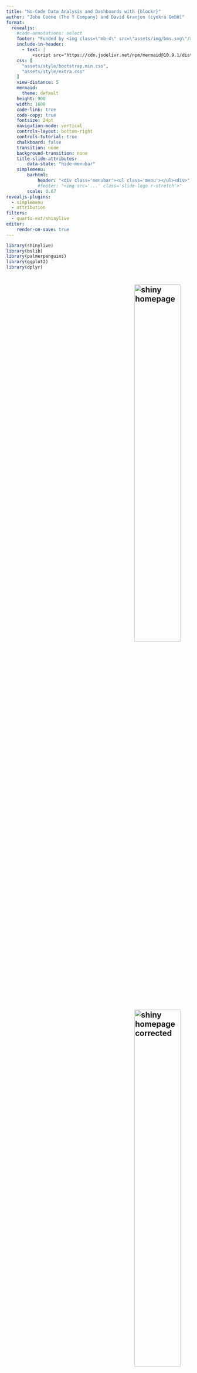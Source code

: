 ```yaml
---
title: "No-Code Data Analysis and Dashboards with {blockr}"
author: "John Coene (The Y Company) and David Granjon (cynkra GmbH)"
format: 
  revealjs:
    #code-annotations: select
    footer: "Funded by <img class=\"mb-4\" src=\"assets/img/bms.svg\"/>"
    include-in-header:
      - text: |
          <script src="https://cdn.jsdelivr.net/npm/mermaid@10.9.1/dist/mermaid.min.js"></script>
    css: [
      "assets/style/bootstrap.min.css",
      "assets/style/extra.css"
    ]
    view-distance: 5
    mermaid:
      theme: default
    height: 900
    width: 1600
    code-link: true
    code-copy: true
    fontsize: 24pt
    navigation-mode: vertical
    controls-layout: bottom-right
    controls-tutorial: true
    chalkboard: false
    transition: none
    background-transition: none
    title-slide-attributes:
        data-state: "hide-menubar"
    simplemenu:
        barhtml:
            header: "<div class='menubar'><ul class='menu'></ul><div>"
            #footer: "<img src='...' class='slide-logo r-stretch'>"
        scale: 0.67
revealjs-plugins:
  - simplemenu
  - attribution
filters:
  - quarto-ext/shinylive
editor:
    render-on-save: true
---
```


```r
library(shinylive)
library(bslib)
library(palmerpenguins)
library(ggplot2)
library(dplyr)
```

# {background-image="assets/img/bechamel-sauce.jpg" background-size="cover" data-stack-name="Intro"}

<!--
Imagine if we could build an interactive datapipeline like we would prepare a meal 😳
--->


## ![shiny homepage](assets/img/easy-browser.png){.center width=50% style="margin-left: 350px;"}

## ![shiny homepage corrected](assets/img/notsoeasy-browser.png){.center width=50% style="margin-left: 350px;"}

## Developing enterprise-grade dashboards isn't easy {background-image="assets/img/undraw_lost_re_xqjt.svg" background-size="40%" style="font-size: 1.5em"}

<!-- 
- Do you know how to prepare a meal without the right recipe?
- Do you have the right ingredients?
-->



## 💡 Introducing {blockr} {style="font-size: 1.5em"}

::::{.columns}

:::{.column}
![](assets/img/undraw_empty_cart_co35.svg){width=75%}
:::

:::{.column}

:::{.incremental}
- __Supermarket__ for data analysis with R.
- __No-Code__ Dashboard builder, "Shiny's WordPress" ...
- ... __Extendable__ by developers.
- Reproducible code.
:::

:::

::::


# blockr 101 {data-stack-name="blockr 101" background-image="assets/img/undraw_cooking_p7m1.svg" background-size="40%" style="margin-top: -350px; font-size: 1.5em"}

## Palmer penguins plot {style="font-size: 1.5em"}

. . . 

What penguin specie has the largest flipper?

<!-- Histogram showing `flipper length` as function of `body mass` by `species` only for `female` penguins.

-->

. . .

```r
#| echo: true
#| code-line-numbers: "1|2|3-8|9-15|"
#| output-location: column-fragment
penguins |>
  filter(sex == "female") |>
  ggplot(
    aes(
      x = body_mass_g, 
      y = flipper_length_mm
    )
  ) +
  geom_point(
    aes(
      color = species, 
      shape = species
    ), 
    size = 2
  )
```

## The stack: a data analysis recipe {style="font-size: 1.5em"}

::::{.columns}

:::{.column}
```mermaid
%%| mermaid-format: svg
flowchart TD
  subgraph stack1[Stack]
    direction TB
    subgraph input_block[Block 1]
      input(Data: dataset, browser, ...)
    end
    subgraph transform_block[Block 2]
      transform(Transform block: filter, select ...)
    end
    subgraph output_block[Block 3]
      output(Result/transform: plot, filter, ...)
    end
    input_block --> |data| transform_block --> |data| output_block
  end
```
:::

:::{.column}
Collection of instructions, __blocks__, from __data import__ to __wrangling/visualization__.
:::

::::

## {background-video="assets/movies/palmer-penguins-blockr-demo.mov" background-size="contain"}


## How much code would it take with Shiny? {style="font-size: 1.5em"}

. . .

::: {style="font-size: 40%;" id="code-with-shiny"}
```r
library(shiny)
library(bslib)
library(ggplot2)
library(palmerpenguins)

shinyApp(
  ui = page_fluid(
    layout_sidebar(
      sidebar = sidebar(
        radioButtons("sex", "Sex", unique(penguins$sex), "female"),
        selectInput(
          "xvar", 
          "X var", 
          colnames(dplyr::select(penguins, where(is.numeric))),
          "body_mass_g"
        ),
        selectInput(
          "yvar",
          "Y var",
          colnames(dplyr::select(penguins, where(is.numeric))),
          "flipper_length_mm"
        ),
        selectInput(
          "color",
          "Color and shape",
          colnames(dplyr::select(penguins, where(is.factor))),
          "species"
        )
      ),
      plotOutput("plot")
    )
  ),
  server = function(input, output, session) {
    output$plot <- renderPlot({
      penguins |>
        filter(sex == !!input$sex) |>
        ggplot(aes(x = !!input$xvar, y = !!input$yvar)) +
        geom_point(aes(color = !!input$color, shape = !!input$color), size = 2)
    })
  }
)
```
:::

## It's much easier with blockr {style="font-size: 1.5em"}

. . .

```r
library(blockr)
new_stack( # <1>
  data_block = new_dataset_block("penguins", "palmerpenguins"), # <2>
  filter_block = new_filter_block("sex", "female"), #<2>
  plot_block = new_ggplot_block("body_mass_g", "flipper_length_mm"), # <3>
  layer_block = new_geompoint_block("species", "species") # <4>
)
serve_stack(stack) # <5>
```

1. Create the stack.
2. Import data.
3. Create the plot.
4. Add it a layer.
5. Serve a Shiny app.

## Connecting stacks: towards a dinner party {background-image="assets/img/undraw_special_event.svg" background-size="40%" style="font-size: 1.5em"}


## The workspace {style="font-size: 1.5em"}

::::{.columns}

:::{.column width=60%}
```mermaid
%%| mermaid-format: svg
flowchart TD
  subgraph s1[Stack 1]
    direction TB
    input_s1(Data)
    transform_s1(Transform)
    input_s1 --> |data| transform_s1
  end
  transform_s1 --> |data| input_s2
  subgraph s2[Stack 2]
    direction TB
    input_s2(Data)
    transform_s2(Transform)
    output_s2(Visualize)
    input_s2 --> |data| transform_s2 --> |data| output_s2
  end
```
:::

:::{.column width=40%}
Collection of __recipes__ (stacks) to build a __dashboard__.

:::

::::


## {background-video="assets/movies/palmer-penguins-workspace-demo.mov" background-size="contain"}

## How do I create a workspace? {style="font-size: 1.5em"}

```r
library(blockr)
# Creates an empty workspace
set_workspace( # <1>
  stack_1 = new_stack() # <2>
  stack_2 = new_stack()
)
serve_workspace() # <3>
```

1. Initialise.
2. Optional: add stacks.
3. Serve Shiny app.


## How far can I go with blockr? {background-image="assets/img/undraw_add_post_re_174w.svg" background-size="90%" style="margin-left: 450px; margin-top: 700px; font-size: 1.5em"}



# Create your own blocks </br> supermarket {data-stack-name="Extend" background-image="assets/img/undraw_empty_cart_co35.svg" background-size="60%" style="margin-top: -300px; font-size: 1.5em"}

## Today's mission {style="font-size: 1.5em"}

Create a new __lm()__ block: 

`lm(bill_length_mm ~ flipper_length_mm, data = penguins)`

## Create new blocks: lm block 1/4 {auto-animate=true style="font-size: 1.5em"}

::: {style="font-size: 1em"}
```r
new_lm_block <- function(y = character(), predictor = character(), ...) { # <1>

}
```

1. Create the `constructor`.

:::

## Create new blocks: lm block 2/4 {auto-animate=true style="font-size: 1.5em"}

::: {style="font-size: 1em"}
```r
#| code-line-numbers: "3|5-8|11"
new_lm_block <- function(y = character(), predictor = character(), ...) { # <1>

  all_cols <- function(data) colnames(data) # <2>

  fields <- list(# <3>
    y = new_select_field(y, all_cols, type = "name"), # <3>
    predictor = new_select_field(predictor, all_cols, type = "name") # <3>
  ) # <3>

  new_block(
    fields = fields, # <3>

  )
}
```
2. Construct columns dynamically.
3. Add field(s): __y__ and __predictor__ columns (`type` allows to pass in cols as name instead of strings.)

:::


## Create new blocks: lm block 3/4 {auto-animate=true style="font-size: 1.5em"}


::: {style="font-size: 1em"}
```r
#| code-line-numbers: "12-15"
new_lm_block <- function(y = character(), predictor = character(), ...) {

  all_cols <- function(data) colnames(data)

  fields <- list(
    y = new_select_field(y, all_cols, type = "name"),
    predictor = new_select_field(predictor, all_cols, type = "name")
  )

  new_block(
    fields = fields,
    expr = quote({ # <4>
      model <- lm(data = data, formula = .(y) ~ .(predictor)) # <4>
      broom::tidy(model) # <4>
    }), # <4>

  )
}
```
4. Provide expression: use `quote` and pass field name with `.(field_name)`. ^[Needed by `bquote` for partial substitution.]

:::


## Create new blocks: lm block 4/4 {auto-animate=true style="font-size: 1.5em"}
:::{style="font-size: 1em"}
```r
#| code-line-numbers: "17"
new_lm_block <- function(y = character(), predictor = character(), ...) {

  all_cols <- function(data) colnames(data)

  fields <- list(
    y = new_select_field(y, all_cols, type = "name"),
    predictor = new_select_field(predictor, all_cols, type = "name")
  )

  new_block(
    fields = fields,
    expr = quote({
      model <- lm(data = data, formula = .(y) ~ .(predictor))
      broom::tidy(model)
    }),
    ...,
    class = c("lm_block", "transform_block")
  )
}
```
5. Give it the correct classes: `transform_block` + a custom class.

:::

## Testing our new block {style="font-size: 1.5em"}

```shinylive-r
#| standalone: true
#| components: [viewer]
#| viewerHeight: 550
## file: app.R
webr::install("blockr", repos = c("https://blockr-org.github.io/webr-repos", "https://repo.r-wasm.org"))
library(blockr)
library(palmerpenguins)

new_lm_block <- function(y = character(), predictor = character(), ...) {

  all_cols <- function(data) colnames(data)

  fields <- list(
    y = new_select_field(y, all_cols, type = "name"),
    predictor = new_select_field(predictor, all_cols, type = "name")
  )

  new_block(
    fields = fields,
    expr = quote({
      model <- lm(data = data, formula = .(y) ~ .(predictor))
      broom::tidy(model)
    }),
    ...,
    class = c("lm_block", "transform_block")
  )
}

stack <- new_stack(
  data_block = new_dataset_block("penguins", "palmerpenguins"), 
  lm_block = new_lm_block("bill_length_mm", "body_mass_g")
)
serve_stack(stack)
```

## How do we make custom blocks available to users? {style="font-size: 1.5em" background-image="assets/img/undraw_shopping_app_flsj.svg" background-size="40%"}

## The registry: the blocks supermarket {data-stack-name="Registry" style="font-size: 1.5em"}

::::{.columns}

:::{.column width=70%}
```mermaid
%%| mermaid-format: svg
flowchart LR
  subgraph blockr_ggplot2[blockr.ggplot2]
    new_block1[New block]
    new_block2[New block]
  end
  subgraph blockr_echarts4r[blockr.echarts4r]
    new_block3[New block]
    new_block4[New block]
  end
  blockr_ggplot2 --> |register| registry
  blockr_echarts4r --> |register| registry
  subgraph registry[Registry]
    subgraph select_reg[Select block]
      reg_name[Name: select block]
      reg_descr[Description: select columns in a table]
      reg_classes[Classes: select_block, tranform_block]
      reg_input[Input: data.frame]
      reg_output[Output: data.frame]
      reg_package[Package: blockr]
    end
    subgraph filter_reg[Filter block]
    end
    filter_reg --x |unregister| trash["fa:fa-trash"]
  end
```
:::

:::{.column width=30%}
- __Information__ about blocks. 
- __Shared__ between block packages.
:::

::::


## Filling the supermarket with block {style="font-size: 1.5em"}

```r
register_lm_block <- function(pkg) {
  register_block(
    constructor = new_lm_block,
    name = "lm block",
    description = "Create a linear model block",
    classes = c("lm_block", "transform_block"),
    input = "data.frame",
    output = "data.frame",
    package = pkg
  )
}

# Put in zzz.R
.onLoad <- function(libname, pkgname) {
  register_lm_block(pkgname)
  invisible(NULL)
}
```


## Customize blockr {style="font-size: 1.5em"}

:::{incremental}
- S3 programing: allows to customize behavior depending on object class
:::

```mermaid
%%| mermaid-format: svg
classDiagram
  class block
  block : +name
  block : +expr
  block : +result
  block : +layout
  block : +class
  block : +initialize_block(block)
  block : +is_initialized(block)
  block : +generate_code(block)
  block : +evaluate_block(block, ...)
  block : +generate_server(block, ...)
  block : +update_fields(block, ...)
```

# We need you! {data-stack-name="Conclusion" background-image="assets/img/undraw_co_workers_re_1i6i.svg" background-size="50%" style="font-size: 1.5em; margin-top: -350px"}

## Getting started {style="font-size: 1.5em"}

. . .

1. Install

```r
pak::pak("blockr-org/blockr")

library(blockr)
serve_stack(new_stack())
```

. . .

2. Read the doc at [https://blockr-org.github.io/blockr/index.html](https://blockr-org.github.io/blockr/index.html).

. . . 

3. Enjoy!

## Use blocks and build dashboards {style="font-size: 1.5em"}

::::{.columns}

:::{.column}
![](assets/img/undraw_data_trends_re_2cdy.svg){width="100%"}
:::

:::{.column}
__Share__ dashboards with your teams to __speed up__ data analysis
:::

::::


## Create blocks to help your data scientists {style="font-size: 1.5em"}

::::{.columns}

:::{.column}
![](assets/img/undraw_building_blocks_re_5ahy.svg){width="80%"}
:::

:::{.column}
You're an __advanced__ R developer, you can __extend__ blockr!
:::

::::


## Our team {style="font-size: 1.5em"}

```r
library(shiny)
library(bslib)

tags$div(
  class = "row row-cols-1 row-cols-md-3 g-4",
  tags$div(
    class = "col",
    tags$div(
      class = "card h-100",
      #tags$img(
      #  src = "assets/img/bms.svg",
      #  class = "card-img-top m-auto",
      #  alt = "..."
      #),
      tags$div(
        class = "card-body",
        tags$h5(
          class = "card-title",
          "Karma Tarap"
        ),
        tags$img(
          src = "assets/img/bms.svg",
          alt = "..."
        )
      ),
      tags$div(
        class = "card-footer",
        tags$small(
          class = "text-body-secondary",
          a(href = "https://www.bms.com/", "https://www.bms.com/")
        )
      )
    )
  ),
  tags$div(
    class = "col",
    tags$div(
      class = "card h-100",
      #tags$img(
      #  src = "assets/img/ylogo.png",
      #  class = "card-img-top m-auto",
      #  alt = "...",
      #  width = "25%"
      #),
      tags$div(
        class = "card-body",
        tags$h5(
          class = "card-title",
          "John Coene"
        ),
        tags$img(
        src = "assets/img/ylogo-full.png",
        alt = "..."
      )
      ),
      tags$div(
        class = "card-footer",
        tags$small(
          class = "text-body-secondary",
          a(href = "https://the-y-company.com/", "https://the-y-company.com/")
        )
      )
    )
  ),
  tags$div(
    class = "col",
    tags$div(
      class = "card h-100",
      #tags$img(
      #  src = "assets/img/logo-cynkra.svg",
      #  class = "card-img-top m-auto",
      #  alt = "..."
      #),
      tags$div(
        class = "card-body",
        tags$h5(
          class = "card-title",
          "Nicolas Bennett, Christoph Sax, David Granjon"
        ),
        tags$img(
          src = "assets/img/logo-cynkra.svg",
          alt = "..."
        )
      ),
      tags$div(
        class = "card-footer",
        tags$small(
          class = "text-body-secondary",
          a(href = "https://cynkra.com/", "https://cynkra.com/")
        )
      )
    )
  )
)


#div(
#  class = "row row-cols-1 row-cols-md-3 g-4",
#  div(
#    class = "col",
#    card(
#      class = "h-100",
#      card_image("assets/img/bms.svg", class = "m-auto"),
#      card_title("Karma Tarap")
#    )
#  ),
#  div(
#    class = "col",
#    card(
#      class = "h-100",
#      card_image("assets/img/ylogo.png", width = "25%", class = "m-auto"),
#      card_title("John Coene")
#    )
#  ),
#  div(
#    class = "col",
#    card(
#      class = "h-100",
#      card_image("assets/img/logo-cynkra.svg", class = "m-auto"),
#      card_title("Nicolas Bennett, Christoph Sax, David Granjon")
#    )
#  )
#)
```

# Appendix {data-stack-name="Appendix" style="font-size: 1.5em"}

## Zoom on blocks and fields 🥦 🥚 {style="font-size: 1.5em"}

::::{.columns}

:::{.column}
```mermaid
%%| mermaid-format: svg
%%| fig-width: 10
flowchart TD
  blk_data_in(Data input)
  blk_data_out[Output]
  subgraph blk_block[Block]
    subgraph blk_field1[Field 1]
      value(Value)
      title(Title)
      descr(Description)
      status(Status)
    end
    blk_field2(Field 2)
    blk_field1 --> blk_expr
    blk_field2 --> blk_expr
    blk_expr(Expression)
    blk_res(result)
    blk_expr --> blk_res
  end
  blk_data_in --> blk_block --> blk_data_out
```
:::

:::{.column}
- __Fields__ are __ingredients__.
- A __block__ is a recipe __step__.
:::

:::

::: {.content-visible when-profile="speaker"}
:::: {.notes}
A __block__ contains:

- __fields__, build the block expression and translated into Shiny inputs.
- An __expression__, evaluated with input data: `data |> select(<COLNAMES>)`.
- (Optional) input data.
- A __result__, of the evaluated expression.
- A __class__ for customization (see advanced part).
::::
:::

## How to build a `dplyr::filter` block? {style="font-size: 1.5em"}

::::{.columns}

:::{.column width="70%"}
```mermaid
%%| mermaid-format: svg
flowchart TD
  filt_data_in[Data input]
  filt_data_out[Transformed data]
  subgraph filt_block[Filter block]
    filt_select_col[Select columns]
    filt_filter_func[Filter function ==, !=]
    filt_filter_val[Filter values]
    filt_expr[Expression]
    filt_res[Result]

    filt_select_col --> filt_expr
    filt_select_col --> |depends| filt_filter_val
    filt_filter_val --> filt_expr
    filt_filter_func --> filt_expr

    filt_expr --> filt_res
  end
  filt_data_in --> filt_block --> filt_data_out
```
:::

:::{.column width="30%"}
```r
data |> filter(<COLNAME> <FILTER_FUNC> <FILTER_VALUE>, ...)

# data |> filter(col1 == "test")
```

3 __fields__:

- `<COLNAME>`
- `<FILTER_FUNC>`
- `<FILTER_VALUE>`: depends on `<COLNAME>`
:::

:::

## blockr: add block demo {style="font-size: 1.5em"}

```shinylive-r
#| standalone: true
#| components: [viewer]
#| viewerHeight: 800
webr::install("blockr", repos = c("https://blockr-org.github.io/webr-repos", "https://repo.r-wasm.org"))
library(blockr)
library(palmerpenguins)
library(ggplot2)

new_ggplot_block <- function(col_x = character(), col_y = character(), ...) {

  data_cols <- function(data) colnames(data)

  new_block(
    fields = list(
      x = new_select_field(col_x, data_cols, type = "name"),
      y = new_select_field(col_y, data_cols, type = "name")
    ),
    expr = quote(
      ggplot(mapping = aes(x = .(x), y = .(y)))
    ),
    class = c("ggplot_block", "plot_block"),
    ...
  )
}

new_geompoint_block <- function(color = character(), shape = character(), ...) {

  data_cols <- function(data) colnames(data$data)

  new_block(
    fields = list(
      color = new_select_field(color, data_cols, type = "name"),
      shape = new_select_field(shape, data_cols, type = "name")
    ),
    expr = quote(
      geom_point(aes(color = .(color), shape = .(shape)), size = 2)
    ),
    class = c("plot_layer_block", "plot_block"),
    ...
  )
}

new_penguins_block <- function() {
  new_dataset_block("penguins", "palmerpenguins")
}

register_block(
  constructor = new_ggplot_block,
  name = "ggplot2 block",
  description = "Create a ggplot object",
  classes = c("ggplot_block", "plot_block"),
  input = "data.frame",
  output = "ggplot2",
  package = "blockr.ggplot2"
)

register_block(
  constructor = new_geompoint_block,
  name = "geompoint block",
  description = "Create a geom point plot layer",
  classes = c("plot_layer_block", "plot_block"),
  input = "ggplot2",
  output = "ggplot2",
  package = "blockr.ggplot2"
)

stack <- new_stack(
  data_block = new_dataset_block("penguins", "palmerpenguins")
  #filter_block = new_filter_block("sex", "female"), 
  #plot_block = new_ggplot_block("flipper_length_mm", "body_mass_g"),
  #layer_block = new_geompoint_block("species", "species")
)
serve_stack(stack)
```

## blockr: workspace demo {style="font-size: 1.5em"}

```shinylive-r
#| standalone: true
#| components: [viewer]
#| viewerHeight: 800
webr::install("blockr", repos = c("https://blockr-org.github.io/webr-repos", "https://repo.r-wasm.org"))
library(blockr)
library(palmerpenguins)
library(ggplot2)

new_ggplot_block <- function(col_x = character(), col_y = character(), ...) {

  data_cols <- function(data) colnames(data)

  new_block(
    fields = list(
      x = new_select_field(col_x, data_cols, type = "name"),
      y = new_select_field(col_y, data_cols, type = "name")
    ),
    expr = quote(
      ggplot(mapping = aes(x = .(x), y = .(y)))
    ),
    class = c("ggplot_block", "plot_block"),
    ...
  )
}

new_geompoint_block <- function(color = character(), shape = character(), ...) {

  data_cols <- function(data) colnames(data$data)

  new_block(
    fields = list(
      color = new_select_field(color, data_cols, type = "name"),
      shape = new_select_field(shape, data_cols, type = "name")
    ),
    expr = quote(
      geom_point(aes(color = .(color), shape = .(shape)), size = 2)
    ),
    class = c("plot_layer_block", "plot_block"),
    ...
  )
}

new_penguins_block <- function() {
  new_dataset_block("penguins", "palmerpenguins")
}

new_lm_block <- function(y = character(), predictor = character(), ...) {

  all_cols <- function(data) colnames(data)

  fields <- list(
    y = new_select_field(y, all_cols, type = "name"),
    predictor = new_select_field(predictor, all_cols, type = "name")
  )

  new_block(
    fields = fields,
    expr = quote({
      model <- lm(data = data, formula = .(y) ~ .(predictor))
      broom::tidy(model)
    }),
    ...,
    class = c("lm_block", "transform_block")
  )
}

register_block(
  constructor = new_lm_block,
  name = "Linear model block",
  description = "Create a linear model",
  classes = c("lm_block", "transform_block"),
  input = "data.frame",
  output = "data.frame",
  package = "blockr.lm"
)

register_block(
  constructor = new_ggplot_block,
  name = "ggplot2 block",
  description = "Create a ggplot object",
  classes = c("ggplot_block", "plot_block"),
  input = "data.frame",
  output = "ggplot2",
  package = "blockr.ggplot2"
)

register_block(
  constructor = new_geompoint_block,
  name = "geompoint block",
  description = "Create a geom point plot layer",
  classes = c("plot_layer_block", "plot_block"),
  input = "ggplot2",
  output = "ggplot2",
  package = "blockr.ggplot2"
)

register_block(
  constructor = new_penguins_block,
  name = "penguins data block",
  description = "Create a palmer penguins dataset block",
  classes = c("dataset_block", "data_block"),
  input = NA_character_,
  output = "data.frame",
  package = "blockr.custom"
)

set_workspace(
  stack_1 = new_stack(),
  stack2 = new_stack()
)
serve_workspace(clear = FALSE)
```